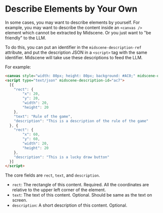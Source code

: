 # Describe Elements by Your Own

In some cases, you may want to describe elements by yourself. For example, you may want to describe the content inside an `<canvas />` element which cannot be extracted by Midscene. Or you just want to "be friendly" to the LLM.

To do this, you can put an identifier in the `midscene-description-ref` attribute, and put the description JSON in a `<script>` tag with the same identifier. Midscene will take use these descriptions to feed the LLM.

For example:

```html
<canvas style="width: 80px; height: 80px; background: #AC0;" midscene-description-ref="ac7"></canvas>
<script type="text/json" midscene-description-id="ac7">
  [{
    "rect": {
        "x": 20,
        "y": 20,
        "width": 20,
        "height": 20
    },
    "text": "Rule of the game",
    "description": "This is a description of the rule of the game"
  }, {
    "rect": {
        "x": 60,
        "y": 60,
        "width": 20,
        "height": 20
    },
    "description": "This is a lucky draw button"
  }]
</script>
```

The core fields are `rect`, `text`, and `description`.

- `rect`: The rectangle of this content. Required. All the coordinates are relative to the upper left corner of the element.
- `text`: The text of this content. Optional. Should be same as the text on screen.
- `description`: A short description of this content. Optional.
